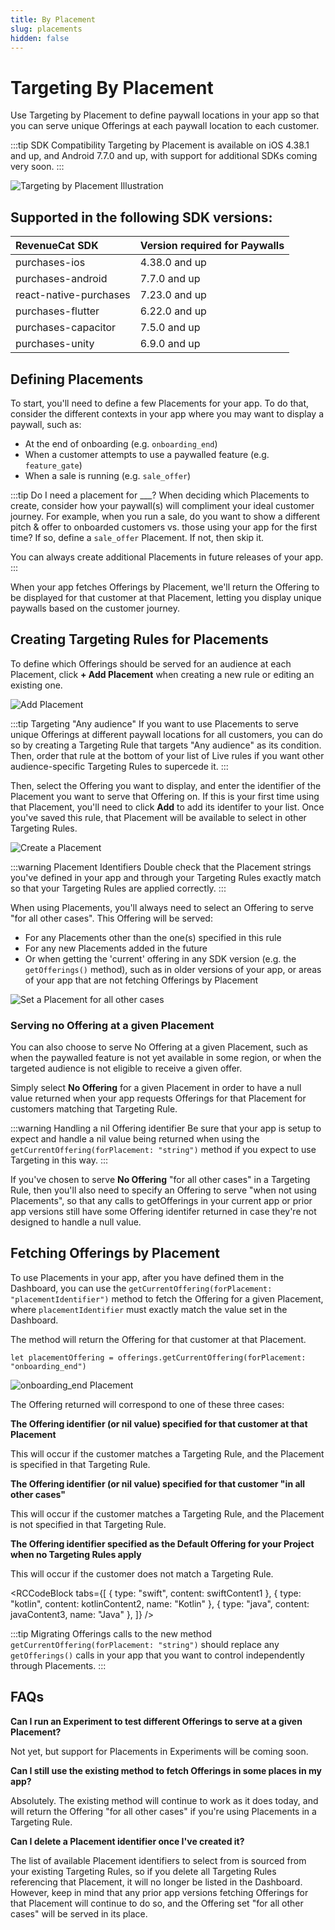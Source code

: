 ```yaml
---
title: By Placement
slug: placements
hidden: false
---
```


# Targeting By Placement

Use Targeting by Placement to define paywall locations in your app so that you can serve unique Offerings at each paywall location to each customer.


<YouTubeEmbed videoId="k7_SEjGccgI" title="Targeting by Placement" />

:::tip SDK Compatibility
Targeting by Placement is available on iOS 4.38.1 and up, and Android 7.7.0 and up, with support for additional SDKs coming very soon.
:::

![Targeting by Placement Illustration](/images/targeting-by-placement-illustration.png)

## Supported in the following SDK versions:
| RevenueCat SDK           | Version required for Paywalls | 
| :----------------------- | :--------------------------------------------- |
| purchases-ios             | 4.38.0 and up                 |
| purchases-android         | 7.7.0 and up                  |
| react-native-purchases | 7.23.0 and up                 | 
| purchases-flutter         | 6.22.0 and up                 |
| purchases-capacitor         | 7.5.0 and up                 |
| purchases-unity         | 6.9.0 and up                 |

## Defining Placements

To start, you'll need to define a few Placements for your app. To do that, consider the different contexts in your app where you may want to display a paywall, such as:

- At the end of onboarding (e.g. `onboarding_end`)
- When a customer attempts to use a paywalled feature (e.g. `feature_gate`)
- When a sale is running (e.g. `sale_offer`)

:::tip Do I need a placement for \_\_\_?
When deciding which Placements to create, consider how your paywall(s) will compliment your ideal customer journey. For example, when you run a sale, do you want to show a different pitch & offer to onboarded customers vs. those using your app for the first time? If so, define a `sale_offer` Placement. If not, then skip it.

You can always create additional Placements in future releases of your app.
:::

When your app fetches Offerings by Placement, we'll return the Offering to be displayed for that customer at that Placement, letting you display unique paywalls based on the customer journey.

## Creating Targeting Rules for Placements

To define which Offerings should be served for an audience at each Placement, click **+ Add Placement** when creating a new rule or editing an existing one.

![Add Placement](/images/add-placement.png)

:::tip Targeting "Any audience"
If you want to use Placements to serve unique Offerings at different paywall locations for all customers, you can do so by creating a Targeting Rule that targets "Any audience" as its condition. Then, order that rule at the bottom of your list of Live rules if you want other audience-specific Targeting Rules to supercede it.
:::

Then, select the Offering you want to display, and enter the identifier of the Placement you want to serve that Offering on. If this is your first time using that Placement, you'll need to click **Add** to add its identifer to your list. Once you've saved this rule, that Placement will be available to select in other Targeting Rules.

![Create a Placement](/images/create-a-placement.png)

:::warning Placement Identifiers
Double check that the Placement strings you've defined in your app and through your Targeting Rules exactly match so that your Targeting Rules are applied correctly.
:::

When using Placements, you'll always need to select an Offering to serve "for all other cases". This Offering will be served:

- For any Placements other than the one(s) specified in this rule
- For any new Placements added in the future
- Or when getting the 'current' offering in any SDK version (e.g. the `getOfferings()` method), such as in older versions of your app, or areas of your app that are not fetching Offerings by Placement

![Set a Placement for all other cases](/images/for-all-other-cases.png)

### Serving no Offering at a given Placement

You can also choose to serve No Offering at a given Placement, such as when the paywalled feature is not yet available in some region, or when the targeted audience is not eligible to receive a given offer.

Simply select **No Offering** for a given Placement in order to have a null value returned when your app requests Offerings for that Placement for customers matching that Targeting Rule.

:::warning Handling a nil Offering identifier
Be sure that your app is setup to expect and handle a nil value being returned when using the `getCurrentOffering(forPlacement: "string")` method if you expect to use Targeting in this way.
:::

If you've chosen to serve **No Offering** "for all other cases" in a Targeting Rule, then you'll also need to specify an Offering to serve "when not using Placements", so that any calls to getOfferings in your current app or prior app versions still have some Offering identifer returned in case they're not designed to handle a null value.

## Fetching Offerings by Placement

To use Placements in your app, after you have defined them in the Dashboard, you can use the `getCurrentOffering(forPlacement: "placementIdentifier")` method to fetch the Offering for a given Placement, where `placementIdentifier` must exactly match the value set in the Dashboard.

The method will return the Offering for that customer at that Placement.

```
let placementOffering = offerings.getCurrentOffering(forPlacement: "onboarding_end")
```

![onboarding_end Placement](/images/create-a-placement-highlighted.png)

The Offering returned will correspond to one of these three cases:

**The Offering identifier (or nil value) specified for that customer at that Placement**

This will occur if the customer matches a Targeting Rule, and the Placement is specified in that Targeting Rule.

**The Offering identifier (or nil value) specified for that customer "in all other cases"**

This will occur if the customer matches a Targeting Rule, and the Placement is not specified in that Targeting Rule.

**The Offering identifier specified as the Default Offering for your Project when no Targeting Rules apply**

This will occur if the customer does not match a Targeting Rule.


<RCCodeBlock
  tabs={[
    { type: "swift", content: swiftContent1 },
    { type: "kotlin", content: kotlinContent2, name: "Kotlin" },
    { type: "java", content: javaContent3, name: "Java" },
  ]}
/>

:::tip Migrating Offerings calls to the new method
`getCurrentOffering(forPlacement: "string")` should replace any `getOfferings()` calls in your app that you want to control independently through Placements.
:::

## FAQs

**Can I run an Experiment to test different Offerings to serve at a given Placement?**

Not yet, but support for Placements in Experiments will be coming soon.

**Can I still use the existing method to fetch Offerings in some places in my app?**

Absolutely. The existing method will continue to work as it does today, and will return the Offering "for all other cases" if you're using Placements in a Targeting Rule.

**Can I delete a Placement identifier once I've created it?**

The list of available Placement identifiers to select from is sourced from your existing Targeting Rules, so if you delete all Targeting Rules referencing that Placement, it will no longer be listed in the Dashboard. However, keep in mind that any prior app versions fetching Offerings for that Placement will continue to do so, and the Offering set "for all other cases" will be served in its place.
